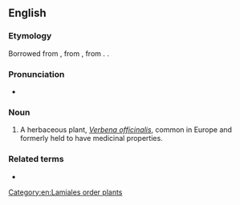 ==English==
{{rfi|en}}

===Etymology===
Borrowed from {{bor|en|xno|-}}, from {{der|en|fro|verveine}}, from {{der|en|la|verbēna}}. {{doublet|en|verbena}}.

===Pronunciation===
* {{IPA|en|/vɜːveɪn/}}

===Noun===
{{en-noun|~}}

# A herbaceous plant, ''[[Verbena officinalis]]'', common in Europe and formerly held to have medicinal properties.

===Related terms===
* {{l|en|verbena}}

[[Category:en:Lamiales order plants]]